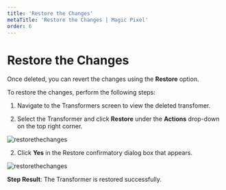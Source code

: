 ---
title: 'Restore the Changes'
metaTitle: 'Restore the Changes | Magic Pixel'
order: 6
--- 

# Restore the Changes

Once deleted, you can revert the changes using the **Restore** option. 

To restore the changes, perform the following steps:

1. Navigate to the Transformers screen to view the deleted transfomer.

1. Select the Transformer and click **Restore** under the **Actions** drop-down on the top right corner.

![restorethechanges](/images/transformersimages/restore.png)

2. Click **Yes** in the Restore confirmatory dialog box that appears.

![restorethechanges](/images/transformersimages/restoreconfirmatory.png)

**Step Result**: The Transformer is restored successfully.